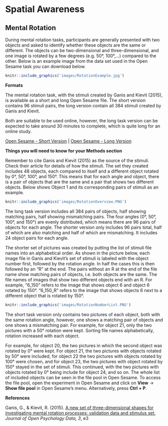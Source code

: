 # Spatial Awareness

## Mental Rotation

During mental rotation tasks, participants are generally presented with two objects and asked to identify whether these objects are the same or different. The objects can be two-dimensional and three-dimensional, and one image is rotated by a few degrees (e.g. 50°, 100°,...) compared to the other. Below is an example image from the data set used in the Open Sesame task you can download below.


```r

knitr::include_graphics('images/RotationExample.jpg')
```

**Formats**

The mental rotation task, with the stimuli created by Ganis and Kievit (2015), is available as a short and long Open Sesame file. The short version contains 96 stimuli pairs, the long version contain all 384 stimuli created by Ganis and Kievit. 

Both are suitable to be used online, however, the long task version can be expected to take around 30 minutes to complete, which is quite long for an online
study.

[Open Sesame - Short Version](https://github.com/jmattschey/MScConversionExperiments/blob/master/GitHub/SpatialRotationShort.zip) | [Open Sesame - Long Version](https://github.com/jmattschey/MScConversionExperiments/blob/master/GitHub/SpatialRotationLong.osexp)

**Things you will need to know for your Methods section**

Remember to cite Ganis and Kievit (2015) as the source of the stimuli. Check their article for details of how the stimuli.
The set they created includes 48 objects, each compared to itself and a different object rotated by 0°, 50°, 100°, and 150°. This means that for each angle and object, there is a pair of objects that are the same and a pair that shows two different objects. Below shows Object 1 and its corresponding pairs of stimuli as an example.

```r

knitr::include_graphics('images/RotationOverview.PNG')
```

The long task version includes all 384 pairs of objects, half showing matching pairs, half showing mismatching pairs. The four angles (0°, 50°, 100°, and 150°) are evenly distributed, which means there are 96 pairs of objects for each angle. The shorter version only includes 96 pairs total, half of which are also matching and half of which are mismatching. It includes 24 object pairs for each angle. 

The shorter set of pictures was created by putting the list of stimuli file names into an alphabetical order. As shown in the picture below, each image file in Ganis and Kievit's set of stimuli is labeled with the object number first, followed by the rotation angle. In half the cases this is then followed by an "R" at the end. The pairs without an R at the end of the file name show matching pairs of objects, i.e. both objects are the same. The file names of images that show two different objects end with an R. For example, "6_150" refers to the image that shows object 6 and object 6 rotated by 150°. "6_150_R" refers to the image that shows objects 6 next to a different object that is rotated by 150°. 


```r

knitr::include_graphics('images/RotationNumberList.PNG')
```


The short task version only contains two pictures of each object, both with the same rotation angle, however, one shows a matching pair of objects and one shows a mismatching pair. For example, for object 21, only the two pictures with a 50° rotation were kept. Sorting file names alphabetically, rotation increased with each object. 


For example, for object 20, the two pictures in which the second object was rotated by 0° were kept. For object 21, the two pictures with objects rotated by 50° were included, for object 22 the two pictures with objects rotated by 100° were chosen, and for object 23, the two pictures with object rotated by 150° stayed in the set of stimuli. This continued, with the two pictures with objects rotated by 0° being include for object 24, and so on. The whole list of included objects can be seen in the file pool in Open Sesame. To access the file pool, open the experiment in Open Sesame and click on **View** -> **Show file pool** in Open Sesame's menu. Alternatively, press **Ctrl + P**. 


**References**

Ganis, G., & Kievit, R. (2015). [A new set of three-dimensional shapes for investigating mental rotation processes: validation data and stimulus set.](https://openpsychologydata.metajnl.com/articles/10.5334/jopd.ai/) *Journal of Open Psychology Data, 3*, e3





